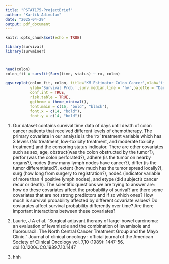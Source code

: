 ```yaml
---
title: "PSTAT175-ProjectBrief"
author: "Kartik Adimulam"
date: "2025-04-29"
output: pdf_document
---
```


```r
knitr::opts_chunk$set(echo = TRUE)
```

```r
library(survival)
library(survminer)



head(colon)
colon_fit = survfit(Surv(time, status) ~ rx, colon)

ggsurvplot(colon_fit, colon, title='KM Estimator Colon Cancer',xlab='time',
           ylab='Survival Prob.',surv.median.line = 'hv',palette = "Dark2", 
           conf.int = TRUE,    
           risk.table = TRUE,
           ggtheme = theme_minimal(), 
           font.main = c(16, "bold", "black"),  
           font.x = c(14, "bold"),            
           font.y = c(14, "bold"))
```

1. Our dataset contains survival time data of days until death of colon cancer patients that received different levels of chemotherapy. The primary covariate in our analysis is the 'rx' treatment variable which has 3 levels (No treatment, low-toxicity treatment, and moderate toxicity treatment) and the censoring status indicator. There are other covariates such as sex, age, obstruct(was the colon obstructed by the tumor?), perfor (was the colon perforated?), adhere (is the tumor on nearby organs?), nodes (how many lymph nodes have cancer?), differ (is the tumor differentiated?), extent (how much has the tumor spread locally?), surg (how long from surgery to registration?), node4 (indicator variable of more than 4 positive lymph nodes), and etype (did subject's cancer recur or death). The scientific questions we are trying to answer are: how do these covariates affect the probability of surival? are there some covariates that are not strong predictors and if so which ones? How much is survival probability affected by different covariate values? Do coviarates affect survival probability differently over time? Are there important interactions between these covariates? 

2. Laurie, J A et al. “Surgical adjuvant therapy of large-bowel carcinoma: an evaluation of levamisole and the combination of levamisole and fluorouracil. The North Central Cancer Treatment Group and the Mayo Clinic.” Journal of clinical oncology : official journal of the American Society of Clinical Oncology vol. 7,10 (1989): 1447-56. doi:10.1200/JCO.1989.7.10.1447

3. hhh
